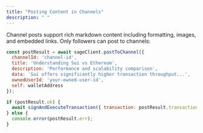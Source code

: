 ```yaml
---
title: "Posting Content in Channels"
description: " "
---
```


Channel posts support rich markdown content including formatting, images, and embedded links. Only followers can post to channels:

```javascript
const postResult = await sageClient.postToChannel({
  channelId: 'channel-id',
  title: 'Understanding Sui vs Ethereum',
  description: 'Performance and scalability comparison',
  data: 'Sui offers significantly higher transaction throughput...',
  ownedUserId: 'your-owned-user-id',
  self: walletAddress
});

if (postResult.ok) {
  await signAndExecuteTransaction({ transaction: postResult.transaction });
} else {
  console.error(postResult.err);
}
```